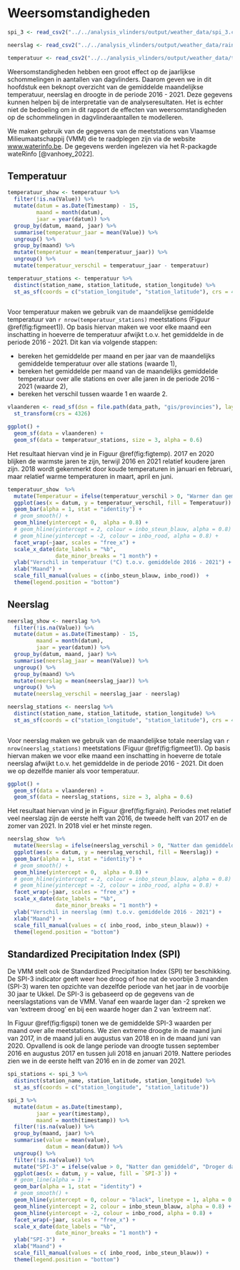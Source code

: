 # Weersomstandigheden

```r
spi_3 <- read_csv2("../../analysis_vlinders/output/weather_data/spi_3.csv")

neerslag <- read_csv2("../../analysis_vlinders/output/weather_data/rainfall_monthly.csv")

temperatuur <- read_csv2("../../analysis_vlinders/output/weather_data/temperature_monthly.csv")
```

Weersomstandigheden hebben een groot effect op de jaarlijkse schommelingen in aantallen van dagvlinders. Daarom geven we in dit hoofdstuk een beknopt overzicht van de gemiddelde maandelijkse temperatuur, neerslag en droogte in de periode 2016 - 2021. Deze gegevens kunnen helpen bij de interpretatie van de analyseresultaten. Het is echter niet de bedoeling om in dit rapport de effecten van weersomstandigheden op de schommelingen in dagvlinderaantallen te modelleren.  

We maken gebruik van de gegevens van de meetstations van Vlaamse Milieumaatschappij (VMM) die te raadplegen zijn via de website [www.waterinfo.be](www.waterinfo.be). De gegevens werden ingelezen via het R-packagde wateRinfo [@vanhoey_2022].



## Temperatuur


```r
temperatuur_show <- temperatuur %>%
  filter(!is.na(Value)) %>%
  mutate(datum = as.Date(Timestamp) - 15,
         maand = month(datum),
         jaar = year(datum)) %>%
  group_by(datum, maand, jaar) %>%
  summarise(temperatuur_jaar = mean(Value)) %>%
  ungroup() %>%
  group_by(maand) %>%
  mutate(temperatuur = mean(temperatuur_jaar)) %>%
  ungroup() %>%
  mutate(temperatuur_verschil = temperatuur_jaar - temperatuur)

temperatuur_stations <- temperatuur %>%
  distinct(station_name, station_latitude, station_longitude) %>%
  st_as_sf(coords = c("station_longitude", "station_latitude"), crs = 4326)
  
```

Voor temperatuur maken we gebruik van de maandelijkse gemiddelde temperatuur van `r nrow(temperatuur_stations)` meetstations (Figuur \@ref(fig:figmeet1)).
Op basis hiervan maken we voor elke maand een inschatting in hoeverre de temperatuur afwijkt t.o.v. het gemiddelde in de periode 2016 - 2021. Dit kan via volgende stappen:

* bereken het gemiddelde per maand en per jaar van de maandelijks gemiddelde temperatuur over alle stations (waarde 1),
* bereken het gemiddelde per maand van de maandelijks gemiddelde temperatuur over alle stations en over alle jaren in de periode 2016 - 2021 (waarde 2),
* bereken het verschil tussen waarde 1 en waarde 2.

```r

vlaanderen <- read_sf(dsn = file.path(data_path, "gis/provincies"), layer =  "Provincies2015", crs = 31370) %>%
  st_transform(crs = 4326)

ggplot() +
  geom_sf(data = vlaanderen) +
  geom_sf(data = temperatuur_stations, size = 3, alpha = 0.6)
```

Het resultaat hiervan vind je in Figuur \@ref(fig:figtemp). 2017 en 2020 blijken de warmste jaren te zijn, terwijl 2016 en 2021 relatief koudere jaren zijn. 2018 wordt gekenmerkt door koude temperaturen in januari en februari, maar relatief warme temperaturen in maart, april en juni.


```r
temperatuur_show  %>%
  mutate(Temperatuur = ifelse(temperatuur_verschil > 0, "Warmer dan gemiddeld", "Kouder dan gemiddeld")) %>%
  ggplot(aes(x = datum, y = temperatuur_verschil, fill = Temperatuur)) +
  geom_bar(alpha = 1, stat = "identity") +
  # geom_smooth() +
  geom_hline(yintercept = 0,  alpha = 0.8) +
  # geom_hline(yintercept = 2, colour = inbo_steun_blauw, alpha = 0.8) +
  # geom_hline(yintercept = -2, colour = inbo_rood, alpha = 0.8) +
  facet_wrap(~jaar, scales = "free_x") +
  scale_x_date(date_labels = "%b",
               date_minor_breaks = "1 month") +
  ylab("Verschil in temperatuur (°C) t.o.v. gemiddelde 2016 - 2021") +
  xlab("Maand") +
  scale_fill_manual(values = c(inbo_steun_blauw, inbo_rood))  +
  theme(legend.position = "bottom")
```



## Neerslag

```r
neerslag_show <- neerslag %>%
  filter(!is.na(Value)) %>%
  mutate(datum = as.Date(Timestamp) - 15,
         maand = month(datum),
         jaar = year(datum)) %>%
  group_by(datum, maand, jaar) %>%
  summarise(neerslag_jaar = mean(Value)) %>%
  ungroup() %>%
  group_by(maand) %>%
  mutate(neerslag = mean(neerslag_jaar)) %>%
  ungroup() %>%
  mutate(neerslag_verschil = neerslag_jaar - neerslag)

neerslag_stations <- neerslag %>%
  distinct(station_name, station_latitude, station_longitude) %>%
  st_as_sf(coords = c("station_longitude", "station_latitude"), crs = 4326)
  

```

Voor neerslag maken we gebruik van de maandelijkse totale neerslag van `r nrow(neerslag_stations)` meetstations (Figuur \@ref(fig:figmeet1)).
Op basis hiervan maken we voor elke maand een inschatting in hoeverre de totale neerslag afwijkt t.o.v. het gemiddelde in de periode 2016 - 2021. Dit doen we op dezelfde manier als voor temperatuur.

```r

ggplot() +
  geom_sf(data = vlaanderen) +
  geom_sf(data = neerslag_stations, size = 3, alpha = 0.6)
```


Het resultaat hiervan vind je in Figuur \@ref(fig:figrain). Periodes met relatief veel neerslag zijn de eerste helft van 2016, de tweede helft van 2017 en de zomer van 2021. In 2018 viel er het minste regen.

```r
neerslag_show  %>%
  mutate(Neerslag = ifelse(neerslag_verschil > 0, "Natter dan gemiddeld", "Droger dan gemiddeld")) %>%
  ggplot(aes(x = datum, y = neerslag_verschil, fill = Neerslag)) +
  geom_bar(alpha = 1, stat = "identity") +
  # geom_smooth() +
  geom_hline(yintercept = 0,  alpha = 0.8) +
  # geom_hline(yintercept = 2, colour = inbo_steun_blauw, alpha = 0.8) +
  # geom_hline(yintercept = -2, colour = inbo_rood, alpha = 0.8) +
  facet_wrap(~jaar, scales = "free_x") +
  scale_x_date(date_labels = "%b",
               date_minor_breaks = "1 month") +
  ylab("Verschil in neerslag (mm) t.o.v. gemiddelde 2016 - 2021") +
  xlab("Maand") +
  scale_fill_manual(values = c( inbo_rood, inbo_steun_blauw)) +
  theme(legend.position = "bottom") 
```

## Standardized Precipitation Index (SPI)

De VMM stelt ook de Standardized Precipitation Index (SPI) ter beschikking. De SPI-3 indicator geeft weer hoe droog of hoe nat de voorbije 3 maanden (SPI-3) waren ten opzichte van dezelfde periode van het jaar in de voorbije 30 jaar te Ukkel. De SPI-3 is gebaseerd op de gegevens van de neerslagstations van de VMM. Vanaf een waarde lager dan -2 spreken we van 'extreem droog' en bij een waarde hoger dan 2 van 'extreem nat'.

\needspace{100mm}

In Figuur \@ref(fig:figspi) tonen we de gemiddelde SPI-3 waarden per maand over alle meetstations. We zien extreme droogte in de maand juni van 2017, in de maand juli en augustus van 2018 en in de maand juni van 2020. Opvallend is ook de lange periode van droogte tussen september 2016 en augustus 2017 en tussen juli 2018 en januari 2019. Nattere periodes zien we in de eerste helft van 2016 en in de zomer van 2021.  



```r

spi_stations <- spi_3 %>%
  distinct(station_name, station_latitude, station_longitude) %>%
  st_as_sf(coords = c("station_longitude", "station_latitude"))

spi_3 %>%
  mutate(datum = as.Date(timestamp),
         jaar = year(timestamp),
         maand = month(timestamp)) %>%
  filter(!is.na(value)) %>%
  group_by(maand, jaar) %>%
  summarise(value = mean(value),
            datum = mean(datum)) %>%
  ungroup() %>%
  filter(!is.na(value)) %>%
  mutate("SPI-3" = ifelse(value > 0, "Natter dan gemiddeld", "Droger dan gemiddeld")) %>%
  ggplot(aes(x = datum, y = value, fill = `SPI-3`)) +
  # geom_line(alpha = 1) +
  geom_bar(alpha = 1, stat = "identity") +
  # geom_smooth() +
  geom_hline(yintercept = 0, colour = "black", linetype = 1, alpha = 0.8) +
  geom_hline(yintercept = 2, colour = inbo_steun_blauw, alpha = 0.8) +
  geom_hline(yintercept = -2, colour = inbo_rood, alpha = 0.8) +
  facet_wrap(~jaar, scales = "free_x") +
  scale_x_date(date_labels = "%b",
               date_minor_breaks = "1 month") +
  ylab("SPI-3")  +
  xlab("Maand") +
  scale_fill_manual(values = c( inbo_rood, inbo_steun_blauw)) +
  theme(legend.position = "bottom") 
```

